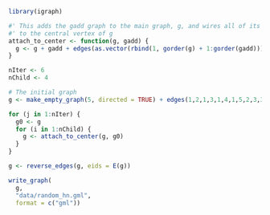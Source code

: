 

```r
library(igraph)
```


```r
#' This adds the gadd graph to the main graph, g, and wires all of its vertices
#' to the central vertex of g
attach_to_center <- function(g, gadd) {
  g <- g + gadd + edges(as.vector(rbind(1, gorder(g) + 1:gorder(gadd))))
}

nIter <- 6
nChild <- 4

# The initial graph
g <- make_empty_graph(5, directed = TRUE) + edges(1,2,1,3,1,4,1,5,2,3,3,4,4,5,5,2)

for (j in 1:nIter) {
  g0 <- g
  for (i in 1:nChild) {
    g <- attach_to_center(g, g0)
  }
}

g <- reverse_edges(g, eids = E(g))
```


```r
write_graph(
  g,
  "data/random_hn.gml",
  format = c("gml"))
```

